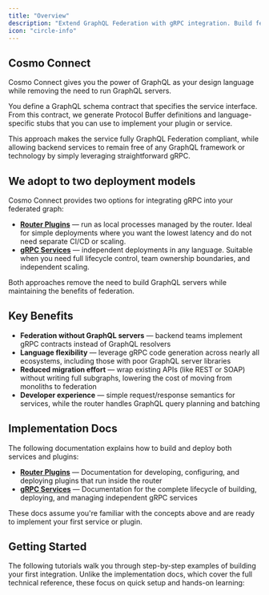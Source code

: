 ```yaml
---
title: "Overview"
description: "Extend GraphQL Federation with gRPC integration. Build federated graphs without backend GraphQL servers."
icon: "circle-info"
---
```


## Cosmo Connect

Cosmo Connect gives you the power of GraphQL as your design language while removing the need to run GraphQL servers.

You define a GraphQL schema contract that specifies the service interface. From this contract, we generate Protocol Buffer definitions and language-specific stubs that you can use to implement your plugin or service.

This approach makes the service fully GraphQL Federation compliant, while allowing backend services to remain free of any GraphQL framework or technology by simply leveraging straightforward gRPC.

## We adopt to two deployment models

Cosmo Connect provides two options for integrating gRPC into your federated graph:

- **[Router Plugins](/connect/plugins)** — run as local processes managed by the router. Ideal for simple deployments where you want the lowest latency and do not need separate CI/CD or scaling.  
- **[gRPC Services](/connect/grpc-services)** — independent deployments in any language. Suitable when you need full lifecycle control, team ownership boundaries, and independent scaling.

Both approaches remove the need to build GraphQL servers while maintaining the benefits of federation.

## Key Benefits

- **Federation without GraphQL servers** — backend teams implement gRPC contracts instead of GraphQL resolvers  
- **Language flexibility** — leverage gRPC code generation across nearly all ecosystems, including those with poor GraphQL server libraries  
- **Reduced migration effort** — wrap existing APIs (like REST or SOAP) without writing full subgraphs, lowering the cost of moving from monoliths to federation  
- **Developer experience** — simple request/response semantics for services, while the router handles GraphQL query planning and batching 

## Implementation Docs

The following documentation explains how to build and deploy both services and plugins:

- **[Router Plugins](/router/grpc/plugins)** — Documentation for developing, configuring, and deploying plugins that run inside the router  
- **[gRPC Services](/router/grpc/grpc-services)** — Documentation for the complete lifecycle of building, deploying, and managing independent gRPC services  

These docs assume you're familiar with the concepts above and are ready to implement your first service or plugin.

## Getting Started

The following tutorials walk you through step-by-step examples of building your first integration. 
Unlike the implementation docs, which cover the full technical reference, these focus on quick setup and hands-on learning:

<CardGroup>
  <Card title="Deploy Your First gRPC Service" icon="code" href="/tutorial/grpc-service-quickstart" horizontal/>
  <Card title="Deploy Your First Router Plugin" icon="plug" href="/tutorial/using-grpc-plugins" horizontal/>
</CardGroup>
